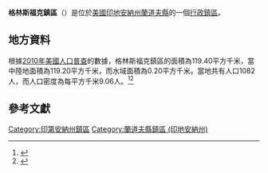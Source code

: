 {{noteTA
|G1=USState
|G2=地名
|G3=Unit
}}
{{Infobox settlement
|official_name            = 格林斯福克鎮區
|native_name = Greensfork Township
|settlement_type          = [[行政鎮區|行政鎮區]]
|image_skyline            = 
|imagesize                = 
|image_map                = Map highlighting Greensfork Township, Randolph County, Indiana.svg
|mapsize                  = 250px
|pushpin_map  =USA Indiana
|pushpin_label = 格林斯福克鎮區
|pushpin_label_position   = top
|pushpin_map_caption      = 格林斯福克鎮區在印地安納州的位置
|subdivision_type         = [[世界政區索引|國家]]
|subdivision_type1        = [[美国州份|州份]]
|subdivision_type2        = [[印地安納州行政区划|縣]]
|subdivision_name         = [[美国|美国]]
|subdivision_name1        = [[印地安納州|印地安納州]]
|subdivision_name2        = [[蘭道夫縣_(印地安納州)|蘭道夫縣]]
|elevation_ft             = 1201
|elevation_m              = 366
|timezone                 = [[北美东部時區|北美东部時區]]
|area_total_km2           = 119.40
|area_land_km2            = 119.20
|area_water_km2           = 0.20
|area_total_sq_mi         = 
|area_land_sq_mi          = 
|area_water_sq_mi         = 
|population_as_of         = [[2010年美國人口普查|2010]]
|population_footnotes     = 
|population_total         = 1082
|population_density_km2   = auto
|population_density_sq_mi = auto
|utc_offset               = -5
|coordinates              = {{coord|40|03|29|N|84|52|01|W|type:city_region:US-AL_source:GNS-enwiki|display=inline,title}}
| coor_pinpoint           = 
| coordinates_footnotes   = 
|timezone_DST             = EDT
|utc_offset_DST           = -4
|postal_code_type         = [[美國郵區編號|郵區編號]]
|postal_code              = 
|area_code                = {{link-en|电话区号765|Area code 765|765}}
|blank_name = [[地名信息系统|GNIS ID]]
|blank_info = 453354
}}
'''格林斯福克鎮區'''（{{lang-en|Greensfork Township}}）是位於[[美國|美國]][[印地安納州|印地安納州]][[蘭道夫縣_(印地安納州)|蘭道夫縣]]的一個[[行政鎮區|行政鎮區]]。

== 地方資料 ==
根據[[2010年美國人口普查|2010年美國人口普查]]的數據，格林斯福克鎮區的面積為119.40平方千米，當中陸地面積為119.20平方千米，而水域面積為0.20平方千米。當地共有人口1082人，而人口密度為每平方千米9.06人。<ref name="GR8">{{cite web|url=http://factfinder2.census.gov|publisher=[[美国人口调查局|美国人口调查局]]|accessdate=2011-05-14|title=American FactFinder|archive-date=2013-09-11|archive-url=https://web.archive.org/web/20130911234518/http://factfinder2.census.gov/|dead-url=no}}</ref><ref>{{cite web|url=https://www.citypopulation.de/en/usa/indiana/admin/|title=USA: Indiana (Counties and Townships) - City Population|access-date=2020-08-17|archive-date=2020-04-22|archive-url=https://web.archive.org/web/20200422090607/https://www.citypopulation.de/en/usa/indiana/admin/|dead-url=no}}</ref>

== 參考文獻 ==
{{reflist}}

{{蘭道夫縣 (印地安納州)}}

{{DEFAULTSORT:Greensfork Township}}
[[Category:印第安納州鎮區|Category:印第安納州鎮區]]
[[Category:蘭道夫縣鎮區_(印地安納州)|Category:蘭道夫縣鎮區 (印地安納州)]]

{{Indiana-geo-stub}}
